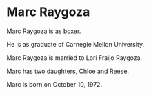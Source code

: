 # Marc Raygoza

Marc Raygoza is as boxer.

He is as graduate of Carnegie Mellon University.

Marc Raygoza is married to Lori Fraijo Raygoza.

Marc has two daughters, Chloe and Reese.

Marc is born on October 10, 1972.